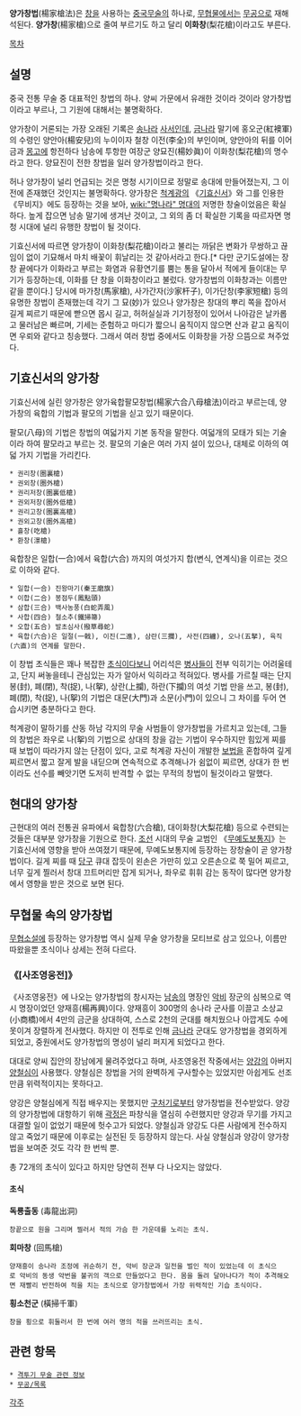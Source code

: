 '''양가창법'''(楊家槍法)은 [[창]]을 사용하는 [[중국무술]]의 하나로, [[무협물]]에서는 [[무공]]으로 재해석된다. '''양가창'''(楊家槍)으로 줄여 부르기도 하고 달리 '''이화창'''(梨花槍)이라고도 부른다.

[[목차]]
== 설명 ==
중국 전통 무술 중 대표적인 창법의 하나. 양씨 가문에서 유래한 것이라 것이라 양가창법이라고 부르나, 그 기원에 대해서는 불명확하다.

양가창이 거론되는 가장 오래된 기록은 [[송나라]] [[사서]]인데, [[금나라]] 말기에 홍오군(紅襖軍)의 수령인 양안아(楊安兒)의 누이이자 철창 이전(李全)의 부인이며, 양안아의 뒤를 이어 금과 [[몽고]]에 항전하다 남송에 투항한 여장군 양묘진(楊妙眞)이 이화창(梨花槍)의 명수라고 한다. 양묘진이 전한 창법을 일러 양가창법이라고 한다.

허나 양가창이 널리 언급되는 것은 명청 시기이므로 정말로 송대에 만들어졌는지, 그 이전에 존재했던 것인지는 불명확하다. 양가창은 [[척계광]]의 《[[기효신서]]》와 그를 인용한 《무비지》에도 등장하는 것을 보아, [[wiki:"명나라" 명대]]의 저명한 창술이었음은 확실하다. 높게 잡으면 남송 말기에 생겨난 것이고, 그 외의 좀 더 확실한 기록을 따르자면 명청 시대에 널리 유행한 창법이 될 것이다.

기효신서에 따르면 양가창이 이화창(梨花槍)이라고 불리는 까닭은 변화가 무쌍하고 끊임이 없이 기묘해서 마치 배꽃이 휘날리는 것 같아서라고 한다.[* 다만 군기도설에는 장창 끝에다가 이화라고 부르는 화염과 유황연기를 뿜는 통을 달아서 적에게 들이대는 무기가 등장하는데, 이화를 단 창을 이화창이라고 불렀다. 양가창법의 이화창과는 이름만 같을 뿐이다.] 당시에 마가창(馬家槍), 사가간자(沙家杆子), 이가단창(李家短槍) 등의 유명한 창법이 존재했는데 각기 그 묘(妙)가 있으나 양가창은 창대의 뿌리 쪽을 잡아서 길게 찌르기 때문에 빧으면 몹시 길고, 허허실실과 기기정정이 있어서 나아감은 날카롭고 물러남은 빠르며, 기세는 준험하고 마디가 짧으니 움직이지 않으면 산과 같고 움직이면 우뢰와 같다고 칭송했다. 그래서 여러 창법 중에서도 이화창을 가장 으뜸으로 쳐주었다.

== 기효신서의 양가창 ==
기효신서에 실린 양가창은 양가육합팔모창법(楊家六合八母槍法)이라고 부르는데, 양가창의 육합의 기법과 팔모의 기법을 싣고 있기 때문이다. 

팔모(八母)의 기법은 창법의 여덟가지 기본 동작을 말한다. 여덟개의 모태가 되는 기술이라 하여 팔모라고 부르는 것. 팔모의 기술은 여러 가지 설이 있으나, 대체로 이하의 여덟 가지 기법을 가리킨다.
 * 권리창(圏裏槍)
 * 권외창(圏外槍)
 * 권리저창(圏裏低槍)
 * 권외저창(圏外低槍)
 * 권리고창(圏裏高槍)
 * 권외고창(圏外高槍)
 * 흘창(吃槍)
 * 환창(澋槍)

육합창은 일합(一合)에서 육합(六合) 까지의 여섯가지 합(변식, 연계식)을 이르는 것으로 이하와 같다.
 * 일합(一合) 진왕마기(秦王磨旗)
 * 이합(二合) 봉점두(鳳點頭)
 * 삼합(三合) 백사농풍(白蛇弄風)
 * 사합(四合) 철소추(鐵掃箒)
 * 오합(五合) 발초심사(撥草尋蛇)
 * 육합(六合)은 일절(一戟), 이진(二進), 삼란(三攔), 사전(四纏), 오나(五拏), 육직(六直)의 연계를 말한다.

이 창법 초식들은 꽤나 복잡한 [[초식]]이다보니 어리석은 [[병사]]들이 전부 익히기는 어려울테고, 단지 써놓을테니 관심있는 자가 알아서 익히라고 적혀있다. 병사를 가르칠 때는 단지 봉(封), 폐(閉), 착(捉), 나(挐), 상란(上攔), 하란(下攔)의 여섯 기법 만을 쓰고, 봉(封), 폐(閉), 착(捉), 나(挐)의 기법은 대문(大門)과 소문(小門)이 있으니 그 차이를 두어 연습시키면 충분하다고 한다.

척계광이 말하기를 산동 하남 각지의 무술 사범들이 양가창법을 가르치고 있는데, 그들의 창법은 좌우로 나(挐)의 기법으로 상대의 창을 감는 기법이 우수하지만 힘있게 찌를때 보법이 따라가지 않는 단점이 있다, 고로 척계광 자신이 개발한 [[보법]]을 혼합하여 깊게 찌르면서 짧고 잘게 발을 내딛으며 연속적으로 추격해나가 쉼없이 찌르면, 상대가 한 번이라도 선수를 빼앗기면 도저히 반격할 수 없는 무적의 창법이 될것이라고 말했다.

== 현대의 양가창 ==
근현대의 여러 전통권 유파에서 육합창(六合槍), 대이화창(大梨花槍) 등으로 수련되는 것들은 대부분 양가창을 기원으로 한다. [[조선]] 시대의 무술 교범인 《[[무예도보통지]]》는 기효신서에 영향을 받아 쓰여졌기 때문에, 무예도보통지에 등장하는 장창술이 곧 양가창법이다. 길게 찌를 때 [[당구]] 큐대 잡듯이 왼손은 가만히 있고 오른손으로 쭉 밀어 찌르고, 너무 깊게 찔러서 창대 끄트머리만 잡게 되거나, 좌우로 휘휘 감는 동작이 많다면 양가창에서 영향을 받은 것으로 보면 된다.

== 무협물 속의 양가창법 ==
[[무협소설]]에 등장하는 양가창법 역시 실제 무술 양가창을 모티브로 삼고 있으나, 이름만 따왔을뿐 초식이나 상세는 전혀 다르다.

=== 《[사조영웅전]》 ===
《사조영웅전》에 나오는 양가창법의 창시자는 [[남송]]의 명장인 [[악비]] 장군의 심복으로 역시 명장이었던 양재흥(楊再興)이다. 양재흥이 300명의 송나라 군사를 이끌고 소상교(小商橋)에서 4만의 금군을 상대하여, 스스로 2천의 군대를 해치웠으나 아깝게도 수에 못이겨 장렬하게 전사했다. 하지만 이 전투로 인해 [[금나라]] 군대도 양가창법을 경외하게 되었고, 중원에서도 양가창법의 명성이 널리 퍼지게 되었다고 한다.

대대로 양씨 집안의 장남에게 물려주었다고 하며, 사조영웅전 작중에서는 [[양강]]의 아버지 [[양철심]]이 사용했다. 양철심은 창법을 거의 완벽하게 구사할수는 있었지만 아쉽게도 선조만큼 위력적이지는 못하다고.

양강은 양철심에게 직접 배우지는 못했지만 [[구처기]]로부터 양가창법을 전수받았다. 양강의 양가창법에 대항하기 위해 [[곽정]]은 파창식을 열심히 수련했지만 양강과 무기를 가지고 대결할 일이 없었기 때문에 헛수고가 되었다. 양철심과 양강도 다른 사람에게 전수하지 않고 죽었기 때문에 이후로는 실전된 듯 등장하지 않는다. 사실 양철심과 양강이 양가창법을 보여준 것도 각각 한 번씩 뿐.

총 72개의 초식이 있다고 하지만 당연히 전부 다 나오지는 않았다.

==== 초식 ====
'''독룡출동''' (毒龍出洞)
 창끝으로 원을 그리며 찔러서 적의 가슴 한 가운데를 노리는 초식.

'''회마창''' (回馬槍)
 양재흥이 송나라 조정에 귀순하기 전, 악비 장군과 일전을 벌인 적이 있었는데 이 초식으로 악비의 동생 악번을 불귀의 객으로 만들었다고 한다. 몸을 돌려 달아나다가 적이 추격해오면 재빨리 반전하여 적을 치는 초식으로 양가창법에서 가장 위력적인 기습 초식이다.

'''횡소천군''' (橫掃千軍)
 창을 횡으로 휘둘러서 한 번에 여러 명의 적을 쓰러뜨리는 초식.

== 관련 항목 ==
 * [[격투기 무술 관련 정보]]
 * [[무공/목록]]

[[각주]]
